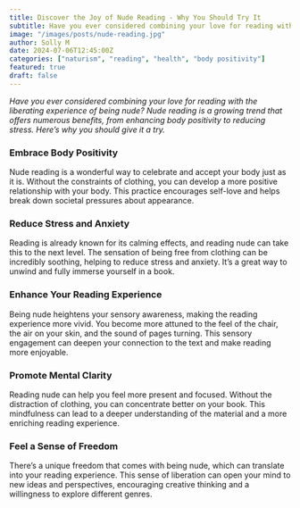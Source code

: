 ```yaml
---
title: Discover the Joy of Nude Reading - Why You Should Try It
subtitle: Have you ever considered combining your love for reading with the liberating experience of being nude? Nude reading is a growing trend that offers numerous benefits...
image: "/images/posts/nude-reading.jpg"
author: Solly M
date: 2024-07-06T12:45:00Z
categories: ["naturism", "reading", "health", "body positivity"]
featured: true
draft: false
---
```

_Have you ever considered combining your love for reading with the liberating experience of being nude? Nude reading is a growing trend that offers numerous benefits, from enhancing body positivity to reducing stress. Here’s why you should give it a try._

### Embrace Body Positivity
Nude reading is a wonderful way to celebrate and accept your body just as it is. Without the constraints of clothing, you can develop a more positive relationship with your body. This practice encourages self-love and helps break down societal pressures about appearance.

### Reduce Stress and Anxiety
Reading is already known for its calming effects, and reading nude can take this to the next level. The sensation of being free from clothing can be incredibly soothing, helping to reduce stress and anxiety. It’s a great way to unwind and fully immerse yourself in a book.

### Enhance Your Reading Experience
Being nude heightens your sensory awareness, making the reading experience more vivid. You become more attuned to the feel of the chair, the air on your skin, and the sound of pages turning. This sensory engagement can deepen your connection to the text and make reading more enjoyable.

### Promote Mental Clarity
Reading nude can help you feel more present and focused. Without the distraction of clothing, you can concentrate better on your book. This mindfulness can lead to a deeper understanding of the material and a more enriching reading experience.

### Feel a Sense of Freedom
There’s a unique freedom that comes with being nude, which can translate into your reading experience. This sense of liberation can open your mind to new ideas and perspectives, encouraging creative thinking and a willingness to explore different genres.